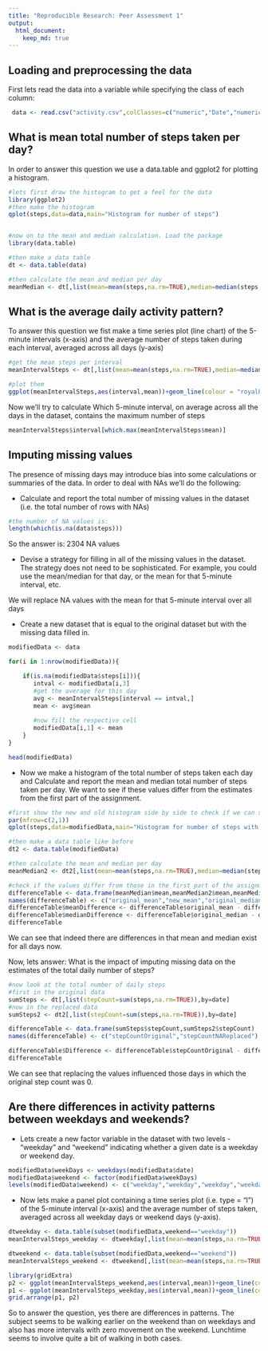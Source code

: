 ```yaml
---
title: "Reproducible Research: Peer Assessment 1"
output: 
  html_document:
    keep_md: true
---
```



## Loading and preprocessing the data

First lets read the data into a variable while specifying the class of each column:

```r
 data <- read.csv("activity.csv",colClasses=c("numeric","Date","numeric"))

```

## What is mean total number of steps taken per day?
In order to answer this question we use a data.table and ggplot2 for plotting a histogram.



```r
#lets first draw the histogram to get a feel for the data
library(ggplot2)
#then make the histogram
qplot(steps,data=data,main="Histogram for number of steps")


#now on to the mean and median calculation. Load the package
library(data.table)

#then make a data table
dt <- data.table(data)

#then calculate the mean and median per day
meanMedian <- dt[,list(mean=mean(steps,na.rm=TRUE),median=median(steps, na.rm = TRUE)),by=date]
```


## What is the average daily activity pattern?
To answer this question we fist make a time series plot (line chart) of the 5-minute intervals (x-axis) and the average number of steps taken during each interval, averaged across all days (y-axis)

```r
#get the mean steps per interval
meanIntervalSteps <- dt[,list(mean=mean(steps,na.rm=TRUE),median=median(steps, na.rm = TRUE)),by=interval]

#plot them
ggplot(meanIntervalSteps,aes(interval,mean))+geom_line(colour = "royalblue2", size = 1)
```

Now we'll try to calculate Which 5-minute interval, on average across all the days in the dataset, contains the maximum number of steps

```r
meanIntervalSteps$interval[which.max(meanIntervalSteps$mean)]
```



## Imputing missing values
The presence of missing days may introduce bias into some calculations or summaries of the data. In order to deal with NAs we'll do the following:

- Calculate and report the total number of missing values in the dataset (i.e. the total number of rows with NAs)

```r
#the number of NA values is:
length(which(is.na(data$steps)))
```
So the answer is: 2304 NA values

- Devise a strategy for filling in all of the missing values in the dataset. The strategy does not need to be sophisticated. For example, you could use the mean/median for that day, or the mean for that 5-minute interval, etc.

We will replace NA values with the mean for that 5-minute interval over all days

- Create a new dataset that is equal to the original dataset but with the missing data filled in.

```r
modifiedData <- data

for(i in 1:nrow(modifiedData)){

    if(is.na(modifiedData$steps[i])){
       intval <- modifiedData[i,3]
       #get the average for this day
       avg <- meanIntervalSteps[interval == intval,]
       mean <- avg$mean
       
       #now fill the respective cell
       modifiedData[i,1] <- mean
    }
}

head(modifiedData)
```



- Now we make a histogram of the total number of steps taken each day and Calculate and report the mean and median total number of steps taken per day. We want to see if these values differ from the estimates from the first part of the assignment. 

```r
#first show the new and old histogram side by side to check if we can see a difference
par(mfrow=c(2,1))
qplot(steps,data=modifiedData,main="Histogram for number of steps with NAs replaced by mean per interval")

#then make a data table like before
dt2 <- data.table(modifiedData)

#then calculate the mean and median per day
meanMedian2 <- dt2[,list(mean=mean(steps,na.rm=TRUE),median=median(steps, na.rm = TRUE)),by=date]

#check if the values differ from those in the first part of the assignment
differenceTable <- data.frame(meanMedian$mean,meanMedian2$mean,meanMedian$median,meanMedian2$median)
names(differenceTable) <- c("original_mean","new_mean","original_median","new_median")
differenceTable$meanDifference <- differenceTable$original_mean - differenceTable$new_mean
differenceTable$medianDifference <- differenceTable$original_median - differenceTable$new_median
differenceTable

```
We can see that indeed there are differences in that mean and median exist for all days now.

Now, lets answer: What is the impact of imputing missing data on the estimates of the total daily number of steps?
```r
#now look at the total number of daily steps
#first in the original data
sumSteps <- dt[,list(stepCount=sum(steps,na.rm=TRUE)),by=date]
#now in the replaced data
sumSteps2 <- dt2[,list(stepCount=sum(steps,na.rm=TRUE)),by=date]

differenceTable <- data.frame(sumSteps$stepCount,sumSteps2$stepCount)
names(differenceTable) <- c("stepCountOriginal","stepCountNAReplaced")

differenceTable$Difference <- differenceTable$stepCountOriginal - differenceTable$stepCountNAReplaced
differenceTable
```

We can see that replacing the values influenced those days in which the original step count was 0.


## Are there differences in activity patterns between weekdays and weekends?

- Lets create a new factor variable in the dataset with two levels - "weekday" and "weekend" indicating whether a given date is a weekday or weekend day.

```r
modifiedData$weekDays <- weekdays(modifiedData$date)
modifiedData$weekend <- factor(modifiedData$weekDays)
levels(modifiedData$weekend) <- c("weekday","weekday","weekday","weekday","weekday","weekend","weekend")
```

- Now lets make a panel plot containing a time series plot (i.e. type = "l") of the 5-minute interval (x-axis) and the average number of steps taken, averaged across all weekday days or weekend days (y-axis). 

```r
dtweekday <- data.table(subset(modifiedData,weekend=="weekday"))
meanIntervalSteps_weekday <- dtweekday[,list(mean=mean(steps,na.rm=TRUE)),by=interval]

dtweekend <- data.table(subset(modifiedData,weekend=="weekend"))
meanIntervalSteps_weekend <- dtweekend[,list(mean=mean(steps,na.rm=TRUE)),by=interval]

library(gridExtra)
p2 <- ggplot(meanIntervalSteps_weekend,aes(interval,mean))+geom_line(colour = "royalblue2", size = 1) + ggtitle("Weekend")
p1 <- ggplot(meanIntervalSteps_weekday,aes(interval,mean))+geom_line(colour = "royalblue2", size = 1) + ggtitle("Weekday")
grid.arrange(p1, p2)

```
So to answer the question, yes there are differences in patterns. The subject seems to be walking earlier on the weekend than on weekdays and also has more intervals with zero movement on the weekend. Lunchtime seems to involve quite a bit of walking in both cases.
    